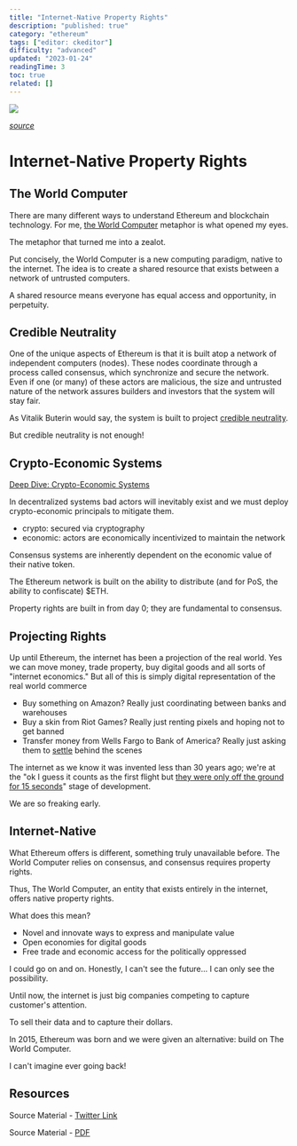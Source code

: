 ```yaml
---
title: "Internet-Native Property Rights"
description: "published: true"
category: "ethereum"
tags: ["editor: ckeditor"]
difficulty: "advanced"
updated: "2023-01-24"
readingTime: 3
toc: true
related: []
---
```


![](/images/property-rights-banner.jpg)

[*source*](https://www.cigionline.org/events/intellectual-property-and-new-industrial-revolution-3d-printing-robotics-and-advanced/)

# Internet-Native Property Rights

## The World Computer

There are many different ways to understand Ethereum and blockchain technology. For me, [the World Computer](/ethereum/world-computer) metaphor is what opened my eyes.

The metaphor that turned me into a zealot.

Put concisely, the World Computer is a new computing paradigm, native to the internet. The idea is to create a shared resource that exists between a network of untrusted computers. 

A shared resource means everyone has equal access and opportunity, in perpetuity.

## Credible Neutrality

One of the unique aspects of Ethereum is that it is built atop a network of independent computers (nodes). These nodes coordinate through a process called consensus, which synchronize and secure the network. Even if one (or many) of these actors are malicious, the size and untrusted nature of the network assures builders and investors that the system will stay fair.

As Vitalik Buterin would say, the system is built to project [credible neutrality](/concepts/credible-neutrality).

But credible neutrality is not enough! 

## Crypto-Economic Systems

[Deep Dive: Crypto-Economic Systems](/concepts/crypto-economics)

In decentralized systems bad actors will inevitably exist and we must deploy crypto-economic principals to mitigate them. 

*   crypto: secured via cryptography
*   economic: actors are economically incentivized to maintain the network

Consensus systems are inherently dependent on the economic value of their native token. 

The Ethereum network is built on the ability to distribute (and for PoS, the ability to confiscate) $ETH.

Property rights are built in from day 0; they are fundamental to consensus.

## Projecting Rights

Up until Ethereum, the internet has been a projection of the real world. Yes we can move money, trade property, buy digital goods and all sorts of "internet economics." But all of this is simply digital representation of the real world commerce

*   Buy something on Amazon? Really just coordinating between banks and warehouses
*   Buy a skin from Riot Games? Really just renting pixels and hoping not to get banned
*   Transfer money from Wells Fargo to Bank of America? Really just asking them to [settle](/concepts/settlement) behind the scenes

The internet as we know it was invented less than 30 years ago; we're at the "ok I guess it counts as the first flight but [they were only off the ground for 15 seconds](https://en.wikipedia.org/wiki/Wright_brothers)" stage of development. 

We are so freaking early.

## Internet-Native

What Ethereum offers is different, something truly unavailable before. The World Computer relies on consensus, and consensus requires property rights. 

Thus, The World Computer, an entity that exists entirely in the internet, offers native property rights.

What does this mean? 

*   Novel and innovate ways to express and manipulate value
*   Open economies for digital goods
*   Free trade and economic access for the politically oppressed

I could go on and on. Honestly, I can't see the future... I can only see the possibility.

Until now, the internet is just big companies competing to capture customer's attention. 

To sell their data and to capture their dollars. 

In 2015, Ethereum was born and we were given an alternative: build on The World Computer. 

I can't imagine ever going back!

## Resources

Source Material - [Twitter Link](https://twitter.com/SalomonCrypto/status/1555062053030678529)

Source Material - [PDF](/twitter-pdf-2022-08-04_internet_property_rights.pdf)
